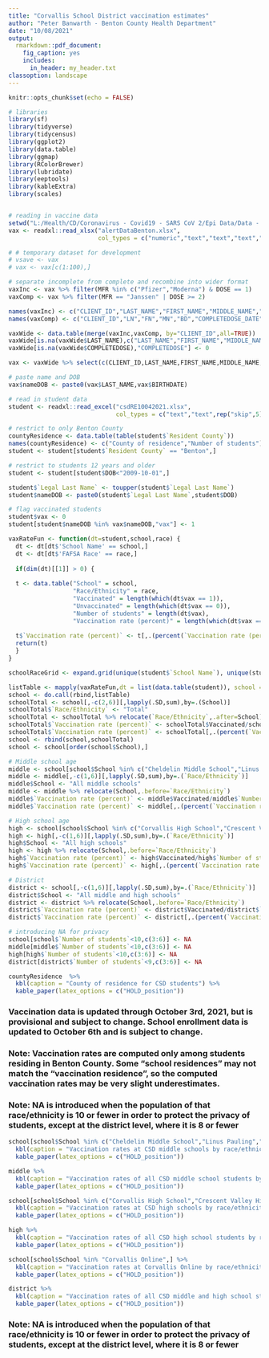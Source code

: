 ---
title: "Corvallis School District vaccination estimates"
author: "Peter Banwarth - Benton County Health Department"
date: "10/08/2021"
output:
  rmarkdown::pdf_document:
    fig_caption: yes        
    includes:  
      in_header: my_header.txt
classoption: landscape
---

```{r setup, include=FALSE}
knitr::opts_chunk$set(echo = FALSE)
```

```{r, echo = FALSE, results = "hide", message=FALSE,warning=FALSE}
# libraries
library(sf)
library(tidyverse)
library(tidycensus)
library(ggplot2)
library(data.table)
library(ggmap)
library(RColorBrewer)
library(lubridate)
library(eeptools)
library(kableExtra)
library(scales)


# reading in vaccine data
setwd("L:/Health/CD/Coronavirus - Covid19 - SARS CoV 2/Epi Data/Data - Orpheus Exports/banwarth/raw/alertData/benton")
vax <- readxl::read_xlsx("alertDataBenton.xlsx",
                         col_types = c("numeric","text","text","text","date",rep("skip",26),"date",rep("skip",6),"text","text",rep("skip",5)))

# # temporary dataset for development
# vsave <- vax
# vax <- vax[c(1:100),]

# separate incomplete from complete and recombine into wider format
vaxInc <- vax %>% filter(MFR %in% c("Pfizer","Moderna") & DOSE == 1)
vaxComp <- vax %>% filter(MFR == "Janssen" | DOSE >= 2)

names(vaxInc) <- c("CLIENT_ID","LAST_NAME","FIRST_NAME","MIDDLE_NAME","BIRTHDATE","FIRSTDOSE_DATE","MFR","FIRSTDOSE")
names(vaxComp) <- c("CLIENT_ID","LN","FN","MN","BD","COMPLETEDOSE_DATE","Manu","COMPLETEDOSE")

vaxWide <- data.table(merge(vaxInc,vaxComp, by="CLIENT_ID",all=TRUE))
vaxWide[is.na(vaxWide$LAST_NAME),c("LAST_NAME","FIRST_NAME","MIDDLE_NAME","BIRTHDATE","MFR")] <- vaxWide[is.na(vaxWide$LAST_NAME),c("LN","FN","MN","BD","Manu")]
vaxWide[is.na(vaxWide$COMPLETEDOSE),"COMPLETEDOSE"] <- 0

vax <- vaxWide %>% select(c(CLIENT_ID,LAST_NAME,FIRST_NAME,MIDDLE_NAME,BIRTHDATE,FIRSTDOSE_DATE,MFR,COMPLETEDOSE_DATE,COMPLETEDOSE))

# paste name and DOB
vax$nameDOB <- paste0(vax$LAST_NAME,vax$BIRTHDATE)

# read in student data
student <- readxl::read_excel("csdRE10042021.xlsx",
                              col_types = c("text","text",rep("skip",5),"date","text","text","skip",rep("text",7),rep("skip",8),"text","skip","skip"))

# restrict to only Benton County
countyResidence <- data.table(table(student$`Resident County`))
names(countyResidence) <- c("County of residence","Number of students")
student <- student[student$`Resident County` == "Benton",]

# restrict to students 12 years and older
student <- student[student$DOB<"2009-10-01",]

student$`Legal Last Name` <- toupper(student$`Legal Last Name`)
student$nameDOB <- paste0(student$`Legal Last Name`,student$DOB)

# flag vaccinated students
student$vax <- 0
student[student$nameDOB %in% vax$nameDOB,"vax"] <- 1

vaxRateFun <- function(dt=student,school,race) {
  dt <- dt[dt$'School Name' == school,]
  dt <- dt[dt$'FAFSA Race' == race,]
  
  if(dim(dt)[[1]] > 0) {
  
  t <- data.table("School" = school,
                  "Race/Ethnicity" = race,
                  "Vaccinated" = length(which(dt$vax == 1)),
                  "Unvaccinated" = length(which(dt$vax == 0)),
                  "Number of students" = length(dt$vax),
                  "Vaccination rate (percent)" = length(which(dt$vax == 1))/length(dt$vax))
  
  t$`Vaccination rate (percent)` <- t[,.(percent(`Vaccination rate (percent)`,accuracy = 0.1))]
  return(t)
  }
}

schoolRaceGrid <- expand.grid(unique(student$`School Name`), unique(student$`FAFSA Race`))

listTable <- mapply(vaxRateFun,dt = list(data.table(student)), school = schoolRaceGrid[,1],race = schoolRaceGrid[,2])
school <- do.call(rbind,listTable)
schoolTotal <- school[,-c(2,6)][,lapply(.SD,sum),by=.(School)]
schoolTotal$`Race/Ethnicity` <- "Total"
schoolTotal <- schoolTotal %>% relocate(`Race/Ethnicity`,.after=School)
schoolTotal$`Vaccination rate (percent)` <- schoolTotal$Vaccinated/schoolTotal$`Number of students`
schoolTotal$`Vaccination rate (percent)` <- schoolTotal[,.(percent(`Vaccination rate (percent)`,accuracy = 0.1))]
school <- rbind(school,schoolTotal)
school <- school[order(school$School),]

# Middle school age
middle <- school[school$School %in% c("Cheldelin Middle School","Linus Pauling","Franklin School"),]
middle <- middle[,-c(1,6)][,lapply(.SD,sum),by=.(`Race/Ethnicity`)]
middle$School <- "All middle schools"
middle <- middle %>% relocate(School,.before=`Race/Ethnicity`)
middle$`Vaccination rate (percent)` <- middle$Vaccinated/middle$`Number of students`
middle$`Vaccination rate (percent)` <- middle[,.(percent(`Vaccination rate (percent)`,accuracy = 0.1))]

# High school age
high <- school[school$School %in% c("Corvallis High School","Crescent Valley High School","Corvallis Pathways"),]
high <- high[,-c(1,6)][,lapply(.SD,sum),by=.(`Race/Ethnicity`)]
high$School <- "All high schools"
high <- high %>% relocate(School,.before=`Race/Ethnicity`)
high$`Vaccination rate (percent)` <- high$Vaccinated/high$`Number of students`
high$`Vaccination rate (percent)` <- high[,.(percent(`Vaccination rate (percent)`,accuracy = 0.1))]

# District
district <- school[,-c(1,6)][,lapply(.SD,sum),by=.(`Race/Ethnicity`)]
district$School <- "All middle and high schools"
district <- district %>% relocate(School,.before=`Race/Ethnicity`)
district$`Vaccination rate (percent)` <- district$Vaccinated/district$`Number of students`
district$`Vaccination rate (percent)` <- district[,.(percent(`Vaccination rate (percent)`,accuracy = 0.1))]

# introducing NA for privacy
school[school$`Number of students`<10,c(3:6)] <- NA
middle[middle$`Number of students`<10,c(3:6)] <- NA
high[high$`Number of students`<10,c(3:6)] <- NA
district[district$`Number of students`<9,c(3:6)] <- NA
```

```{r county,echo = FALSE}
countyResidence  %>%
  kbl(caption = "County of residence for CSD students") %>% 
  kable_paper(latex_options = c("HOLD_position"))
```

### Vaccination data is updated through October 3rd, 2021, but is provisional and subject to change. School enrollment data is updated to October 6th and is subject to change.

### Note: Vaccination rates are computed only among students residing in Benton County. Some "school residences" may not match the "vaccination residence", so the computed vaccination rates may be very slight underestimates.

### Note: NA is introduced when the population of that race/ethnicity is 10 or fewer in order to protect the privacy of students, except at the district level, where it is 8 or fewer

```{r middle, echo = FALSE}
school[school$School %in% c("Cheldelin Middle School","Linus Pauling","Franklin School"),] %>%
  kbl(caption = "Vaccination rates at CSD middle schools by race/ethnicity") %>% 
  kable_paper(latex_options = c("HOLD_position"))

middle %>%
  kbl(caption = "Vaccination rates of all CSD middle school students by race/ethnicity") %>% 
  kable_paper(latex_options = c("HOLD_position"))

```

```{r high, echo = FALSE}
school[school$School %in% c("Corvallis High School","Crescent Valley High School","Corvallis Pathways"),] %>%
  kbl(caption = "Vaccination rates at CSD high schools by race/ethnicity") %>% 
  kable_paper(latex_options = c("HOLD_position"))

high %>%
  kbl(caption = "Vaccination rates of all CSD high school students by race/ethnicity") %>% 
  kable_paper(latex_options = c("HOLD_position"))
```

```{r district, echo = FALSE}
school[school$School %in% "Corvallis Online",] %>%
  kbl(caption = "Vaccination rates at Corvallis Online by race/ethnicity") %>% 
  kable_paper(latex_options = c("HOLD_position"))

district %>%
  kbl(caption = "Vaccination rates of all CSD middle and high school students by race/ethnicity") %>% 
  kable_paper(latex_options = c("HOLD_position"))

```

### Note: NA is introduced when the population of that race/ethnicity is 10 or fewer in order to protect the privacy of students, except at the district level, where it is 8 or fewer